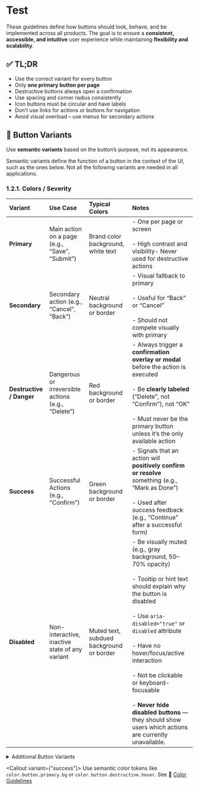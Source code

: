 
# Test

These guidelines define how buttons should look, behave, and be implemented across all products.
The goal is to ensure a **consistent, accessible, and intuitive** user experience while maintaining **flexibility and
scalability**.

## ✅ TL;DR

- Use the correct variant for every button
- Only **one primary button per page**
- Destructive buttons always open a confirmation
- Use spacing and corner radius consistently
- Icon buttons must be circular and have labels
- Don’t use links for actions or buttons for navigation
- Avoid visual overload – use menus for secondary actions

## 🧩 Button Variants

Use **semantic variants** based on the button’s purpose, not its appearance.

Semantic variants define the function of a button in the context of the UI, such as the ones below. Not all the
following variants are needed in all applications.

### 1.2.1. Colors / Severity

| Variant                  | Use Case                                           | Typical Colors                           | Notes                                                                                                                                                                                                                                                                                                                                                                                  |
|:-------------------------|:---------------------------------------------------|:-----------------------------------------|:---------------------------------------------------------------------------------------------------------------------------------------------------------------------------------------------------------------------------------------------------------------------------------------------------------------------------------------------------------------------------------------|
| **Primary**              | Main action on a page (e.g., “Save”, “Submit”)     | Brand color background, white text       | - One per page or screen<br></br>- High contrast and visibility- Never used for destructive actions                                                                                                                                                                                                                                                                                     |
| **Secondary**            | Secondary action (e.g., “Cancel”, “Back”)          | Neutral background or border             | - Visual fallback to primary<br></br>- Useful for “Back” or “Cancel”<br></br>- Should not compete visually with primary                                                                                                                                                                                                                                                                          |
| **Destructive / Danger** | Dangerous or irreversible actions (e.g., “Delete”) | Red background or border                 | - Always trigger a **confirmation overlay or modal** before the action is executed<br></br>- Be **clearly labeled** (“Delete”, not “Confirm”), not “OK”<br></br>- Must never be the primary button unless it’s the only available action                                                                                                                                                         |
| **Success**              | Successful Actions (e.g., "Confirm")               | Green background or border               | - Signals that an action will **positively confirm or resolve** something (e.g., “Mark as Done”)<br></br>- Used after success feedback (e.g., “Continue” after a successful form)                                                                                                                                                                                                           |
| **Disabled**             | Non-interactive, inactive state of any variant     | Muted text, subdued background or border | - Be visually muted (e.g., gray background, 50–70% opacity)<br></br>- Tooltip or hint text should explain why the button is disabled<br></br>- Use `aria-disabled="true"` or `disabled` attribute<br></br>- Have no hover/focus/active interaction<br></br>- Not be clickable or keyboard-focusable<br></br>- **Never hide disabled buttons** — they should show users which actions are currently unavailable. |

<details>
<summary>Additional Button Variants</summary>

These buttons are often only used in edge cases. This list is not complete. You may want to have more/other variants.

| Variant             | Use Case                                                          | Typical Colors                                 | Notes                                                                                                                                                                           |
|---------------------|-------------------------------------------------------------------|------------------------------------------------|---------------------------------------------------------------------------------------------------------------------------------------------------------------------------------|
| Tertiary            | Less important or contextual actions                              | Text-only, no background                       | - Very low priority <br></br> - Perfect for “Show more”, “Edit” <br></br> - Works well inline with text or in lists                                                             |
| Accent              | Emphasized but not primary (e.g., “Upgrade”, “Info”)              | Custom accent color                            | - Used to draw attention to helpful but non-essential features (e.g., upsells) <br></br> - Should feel optional, not mandatory                                                  |
| Info                | For actions that guide the user without commitment (e.g., "Done") | Blue/gray tone or primary color, icon optional | - Used for helpful or guiding interactions (e.g., “Why?”, “Learn more”) <br></br> - Can contain icons <br></br> - Should never block user flow or be required to continue       |
| White / Transparent | Use on dark backgrounds (e.g., hero banners, modals)              | White text, transparent or subtle border       | - Only for dark surfaces (e.g., hero sections, dark modals) <br></br> - Text must be white and high contrast <br></br> - Should have hover/focus states to ensure accessibility |



</details>

<Callout variant={"success"}>
    Use semantic color tokens like `color.button.primary.bg` or `color.button.destructive.hover`. See 🎨 [Color
    Guidelines](link-to-guidelines)
</Callout>